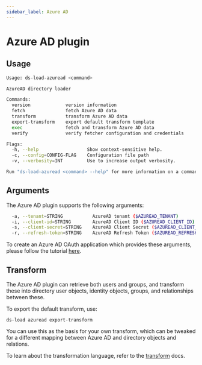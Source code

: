 ```yaml
---
sidebar_label: Azure AD
---
```


# Azure AD plugin

## Usage

```sh
Usage: ds-load-azuread <command>

AzureAD directory loader

Commands:
  version             version information
  fetch               fetch Azure AD data
  transform           transform Azure AD data
  export-transform    export default transform template
  exec                fetch and transform Azure AD data
  verify              verify fetcher configuration and credentials

Flags:
  -h, --help                  Show context-sensitive help.
  -c, --config=CONFIG-FLAG    Configuration file path
  -v, --verbosity=INT         Use to increase output verbosity.

Run "ds-load-azuread <command> --help" for more information on a command.
```

## Arguments

The Azure AD plugin supports the following arguments:

```sh
  -a, --tenant=STRING           AzureAD tenant ($AZUREAD_TENANT)
  -i, --client-id=STRING        AzureAD Client ID ($AZUREAD_CLIENT_ID)
  -s, --client-secret=STRING    AzureAD Client Secret ($AZUREAD_CLIENT_SECRET)
  -r, --refresh-token=STRING    AzureAD Refresh Token ($AZUREAD_REFRESH_TOKEN)
```

To create an Azure AD OAuth application which provides these arguments, please follow the tutorial [here](/docs/aserto-console/connections/setup-azuread.mdx).

## Transform

The Azure AD plugin can retrieve both users and groups, and transform these into directory user objects, identity objects, groups, and relationships between these.

To export the default transform, use:

`ds-load azuread export-transform`

You can use this as the basis for your own transform, which can be tweaked for a different mapping between Azure AD and directory objects and relations.

To learn about the transformation language, refer to the [transform](/docs/command-line-interface/ds-load-cli/transform) docs.